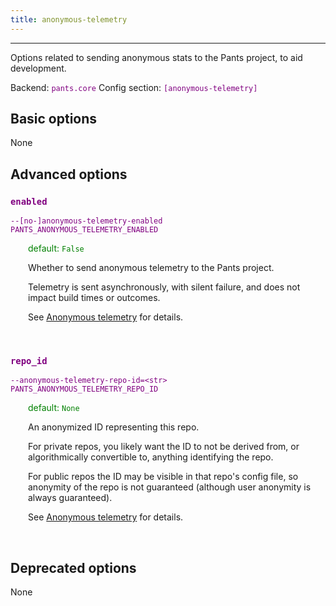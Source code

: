 ```yaml
---
title: anonymous-telemetry
---
```


---

Options related to sending anonymous stats to the Pants project, to aid development.

Backend: <span style="color: purple"><code>pants.core</code></span>
Config section: <span style="color: purple"><code>[anonymous-telemetry]</code></span>

## Basic options

None

## Advanced options

<div style="color: purple">

### `enabled`

  <code>--[no-]anonymous-telemetry-enabled</code><br>
  <code>PANTS_ANONYMOUS_TELEMETRY_ENABLED</code><br>
</div>
<div style="padding-left: 2em;">
<span style="color: green">default: <code>False</code></span>

<br>

Whether to send anonymous telemetry to the Pants project.

Telemetry is sent asynchronously, with silent failure, and does not impact build times or outcomes.

See [Anonymous telemetry](doc:anonymous-telemetry) for details.

</div>
<br>

<div style="color: purple">

### `repo_id`

  <code>--anonymous-telemetry-repo-id=&lt;str&gt;</code><br>
  <code>PANTS_ANONYMOUS_TELEMETRY_REPO_ID</code><br>
</div>
<div style="padding-left: 2em;">
<span style="color: green">default: <code>None</code></span>

<br>

An anonymized ID representing this repo.

For private repos, you likely want the ID to not be derived from, or algorithmically convertible to, anything identifying the repo.

For public repos the ID may be visible in that repo's config file, so anonymity of the repo is not guaranteed (although user anonymity is always guaranteed).

See [Anonymous telemetry](doc:anonymous-telemetry) for details.

</div>
<br>

## Deprecated options

None
